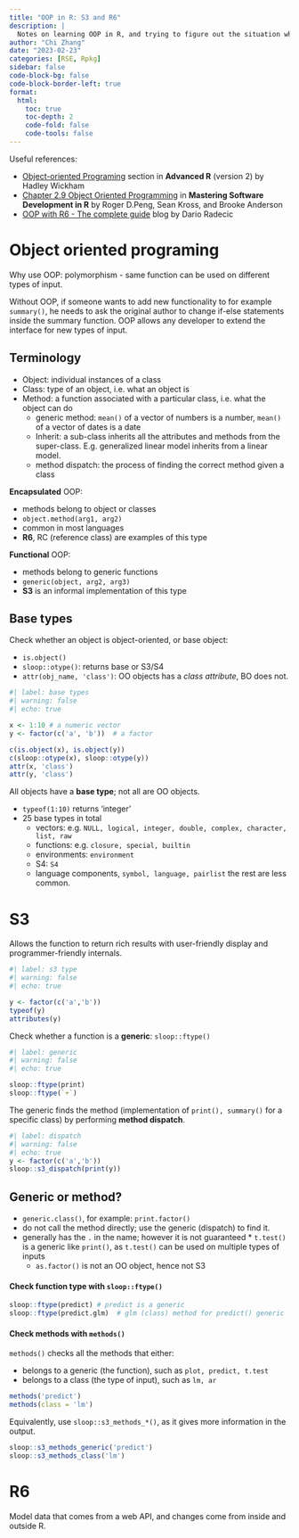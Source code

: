 ```yaml
---
title: "OOP in R: S3 and R6"
description: |
  Notes on learning OOP in R, and trying to figure out the situation where I can benefit from using OOP.
author: "Chi Zhang"
date: "2023-02-23"
categories: [RSE, Rpkg]
sidebar: false
code-block-bg: false
code-block-border-left: true
format: 
  html:
    toc: true
    toc-depth: 2
    code-fold: false
    code-tools: false
---
```


Useful references: 

* [Object-oriented Programing](https://adv-r.hadley.nz/oo.html) section in **Advanced R** (version 2) by Hadley Wickham
* [Chapter 2.9 Object Oriented Programming](https://bookdown.org/rdpeng/RProgDA/object-oriented-programming.html) in **Mastering Software Development in R** by Roger D.Peng, Sean Kross, and Brooke Anderson
* [OOP with R6 - The complete guide](https://www.r-bloggers.com/2022/06/object-oriented-programming-oop-in-r-with-r6-the-complete-guide/) blog by Dario Radecic


# Object oriented programing

Why use OOP: polymorphism - same function can be used on different types of input.

Without OOP, if someone wants to add new functionality to for example `summary()`, he needs to ask the original author to change if-else statements inside the summary function. OOP allows any developer to extend the interface for new types of input.

## Terminology 

* Object: individual instances of a class
* Class: type of an object, i.e. what an object is
* Method: a function associated with a particular class, i.e. what the object can do
  * generic method: `mean()` of a vector of numbers is a number, `mean()` of a vector of dates is a date
  * Inherit: a sub-class inherits all the attributes and methods from the super-class. E.g. generalized linear model inherits from a linear model.
  * method dispatch: the process of finding the correct method given a class


**Encapsulated** OOP:

* methods belong to object or classes
* `object.method(arg1, arg2)`
* common in most languages
* **R6**, RC (reference class) are examples of this type

**Functional** OOP:

* methods belong to generic functions
* `generic(object, arg2, arg3)`
* **S3** is an informal implementation of this type



## Base types

Check whether an object is object-oriented, or base object: 

* `is.object()`
* `sloop::otype()`: returns base or S3/S4
* `attr(obj_name, 'class')`: OO objects has a *class attribute*, BO does not.

```r
#| label: base types
#| warning: false
#| echo: true

x <- 1:10 # a numeric vector
y <- factor(c('a', 'b'))  # a factor

c(is.object(x), is.object(y))
c(sloop::otype(x), sloop::otype(y))
attr(x, 'class') 
attr(y, 'class')
```


All objects have a **base type**; not all are OO objects.

* `typeof(1:10)` returns 'integer'
* 25 base types in total
  * vectors: e.g. `NULL, logical, integer, double, complex, character, list, raw`
  * functions: e.g. `closure, special, builtin`
  * environments: `environment`
  * S4: `S4`
  * language components, `symbol, language, pairlist`
the rest are less common. 





# S3

Allows the function to return rich results with user-friendly display and programmer-friendly internals.



```r
#| label: s3 type
#| warning: false
#| echo: true

y <- factor(c('a','b'))
typeof(y)
attributes(y)
```

Check whether a function is a **generic**: `sloop::ftype()` 

```r
#| label: generic
#| warning: false
#| echo: true

sloop::ftype(print)
sloop::ftype(`+`)
```

The generic finds the method (implementation of `print(), summary()` for a specific class) by performing **method dispatch**.

```r
#| label: dispatch
#| warning: false
#| echo: true
y <- factor(c('a','b'))
sloop::s3_dispatch(print(y))
```


## Generic or method?

* `generic.class()`, for example: `print.factor()`
* do not call the method directly; use the generic (dispatch) to find it.
* generally has the `.` in the name; however it is not guaranteed     * `t.test()` is a generic like `print()`, as `t.test()` can be used on multiple types of inputs
    * `as.factor()` is not an OO object, hence not S3


#### Check function type with `sloop::ftype()`

```r
sloop::ftype(predict) # predict is a generic
sloop::ftype(predict.glm)  # glm (class) method for predict() generic
```


#### Check methods with `methods()`

`methods()` checks all the methods that either: 

* belongs to a generic (the function), such as `plot, predict, t.test`
* belongs to a class (the type of input), such as `lm, ar`

```r
methods('predict')  
methods(class = 'lm')
```

Equivalently, use `sloop::s3_methods_*()`, as it gives more information in the output. 

```r
sloop::s3_methods_generic('predict') 
sloop::s3_methods_class('lm')
```




# R6

Model data that comes from a web API, and changes come from inside and outside R.


